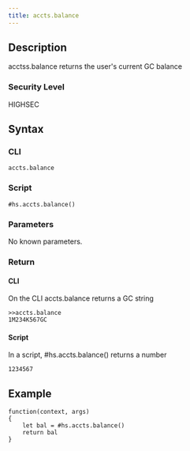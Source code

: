 ```yaml
---
title: accts.balance
---
```


## Description

acctss.balance returns the user's current GC balance

### Security Level

HIGHSEC

## Syntax

### CLI

```
accts.balance
```

### Script

```
#hs.accts.balance()
```

### Parameters

No known parameters.

### Return

#### CLI

On the CLI accts.balance returns a GC string

```
>>accts.balance
1M234K567GC
```

#### Script

In a script, #hs.accts.balance() returns a number

```
1234567
```

## Example

```
function(context, args)
{
	let bal = #hs.accts.balance()
	return bal
}

```
